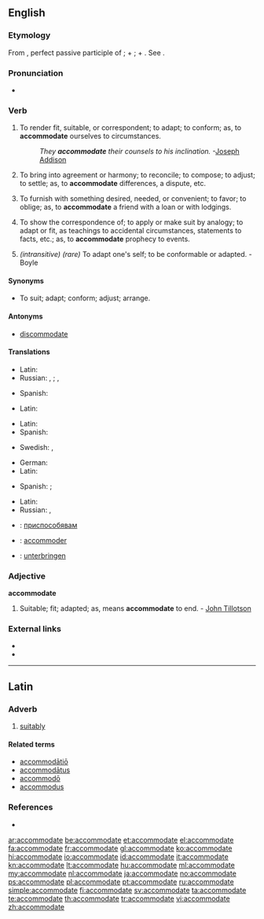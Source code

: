 ==English==

===Etymology===
From {{etyl|la}} {{term|accommodatus|accomodātus|lang=la}}, perfect passive participle of {{term|accommodo|accomodō|lang=la}}; {{term|ad|lang=la}} + {{term|commodo|commodō|make fit, help|lang=la}}; {{term|com|lang=la}} + {{term|modus||measure, proportion|lang=la}}. See {{term|mode}}.

===Pronunciation===
* {{audio|en-us-accommodate.ogg|Audio (US)}}

===Verb===
{{en-verb|accommodat|ing}}

# {{transitive}} To render fit, suitable, or correspondent; to adapt; to conform; as, to '''accommodate''' ourselves to circumstances.
#: ''They '''accommodate''' their counsels to his inclination.''  -[[w:Joseph Addison|Joseph Addison]]
# {{transitive}} To bring into agreement or harmony; to reconcile; to compose; to adjust; to settle; as, to '''accommodate''' differences, a dispute, etc.
# {{transitive}} To furnish with something desired, needed, or convenient; to favor; to oblige; as, to '''accommodate''' a friend with a loan or with lodgings.
# {{transitive}} To show the correspondence of; to apply or make suit by analogy; to adapt or fit, as teachings to accidental circumstances, statements to facts, etc.; as, to '''accommodate''' prophecy to events.
# ''(intransitive) (rare)'' To adapt one's self; to be conformable or adapted.  - Boyle

====Synonyms====
* To suit; adapt; conform; adjust; arrange.

====Antonyms====
* {{qualifier|obsolete}} [[discommodate]]

====Translations====
{{trans-top|to render fit or suitable}}
* Latin: {{t|la|excipio}}
* Russian: {{t|ru|приспосабливать|sc=Cyrl|tr=prisposáblivat'}} {{impf}}, {{t|ru|приспособить|sc=Cyrl|tr=prisposóbit'}} {{pf.}}; {{t|ru|подгонять|sc=Cyrl|tr=podgonját'}} {{impf}}, {{t|ru|подогнать|sc=Cyrl|tr=podognát'}} {{pf.}}
{{trans-mid}}
* Spanish: {{t|es|acomodar}}
{{trans-bottom}}
{{trans-top|to bring into agreement}}
* Latin: {{t|la|excipio}}
{{trans-mid}}
{{trans-bottom}}
{{trans-top|to furnish with something desired}}
* Latin: {{t|la|excipio}}
* Spanish: {{t|es|satisfacer}}
{{trans-mid}}
* Swedish: {{t|sv|förse}}, {{t|sv|tillgodose}}
{{trans-bottom}}
{{trans-top|to adapt to fit}}
* German: {{t|de|anpassen}}
* Latin: {{t|la|excipio}}
{{trans-mid}}
* Spanish: {{t|es|acomodar}}; {{t|es|adaptar}}
{{trans-bottom}}
{{trans-top|to adapt one's self}}
* Latin: {{t|la|excipio}}
* Russian: {{t|ru|приспосабливаться|sc=Cyrl|tr=prisposáblivat'sja}} {{impf}}, {{t|ru|приспособиться|sc=Cyrl|tr=prisposóbit'sja}} {{pf.}}
{{trans-mid}}
{{trans-bottom}}
{{checktrans-top}}
* {{ttbc|bg}}: [[приспособявам]]
* {{ttbc|fr}}: [[accommoder]]
{{trans-mid}}
* {{ttbc|de}}: [[unterbringen]]
{{trans-bottom}}

===Adjective===
'''accommodate'''

# {{archaic}} Suitable; fit; adapted; as, means '''accommodate''' to end.  - [[w:John Tillotson|John Tillotson]]

===External links===
* {{R:OneLook}}
* {{R:Webster 1913}}
{{webster}}

----

==Latin==

===Adverb===
{{la-adv|accommodat|accommodāt|e}}

# [[suitably]]

====Related terms====
* [[accommodatio|accommodātiō]]
* [[accommodatus|accommodātus]]
* [[accommodo|accommodō]]
* [[accommodus]]

===References===
* {{R:L&S}}

[[ar:accommodate]]
[[be:accommodate]]
[[et:accommodate]]
[[el:accommodate]]
[[fa:accommodate]]
[[fr:accommodate]]
[[gl:accommodate]]
[[ko:accommodate]]
[[hi:accommodate]]
[[io:accommodate]]
[[id:accommodate]]
[[it:accommodate]]
[[kn:accommodate]]
[[lt:accommodate]]
[[hu:accommodate]]
[[ml:accommodate]]
[[my:accommodate]]
[[nl:accommodate]]
[[ja:accommodate]]
[[no:accommodate]]
[[ps:accommodate]]
[[pl:accommodate]]
[[pt:accommodate]]
[[ru:accommodate]]
[[simple:accommodate]]
[[fi:accommodate]]
[[sv:accommodate]]
[[ta:accommodate]]
[[te:accommodate]]
[[th:accommodate]]
[[tr:accommodate]]
[[vi:accommodate]]
[[zh:accommodate]]